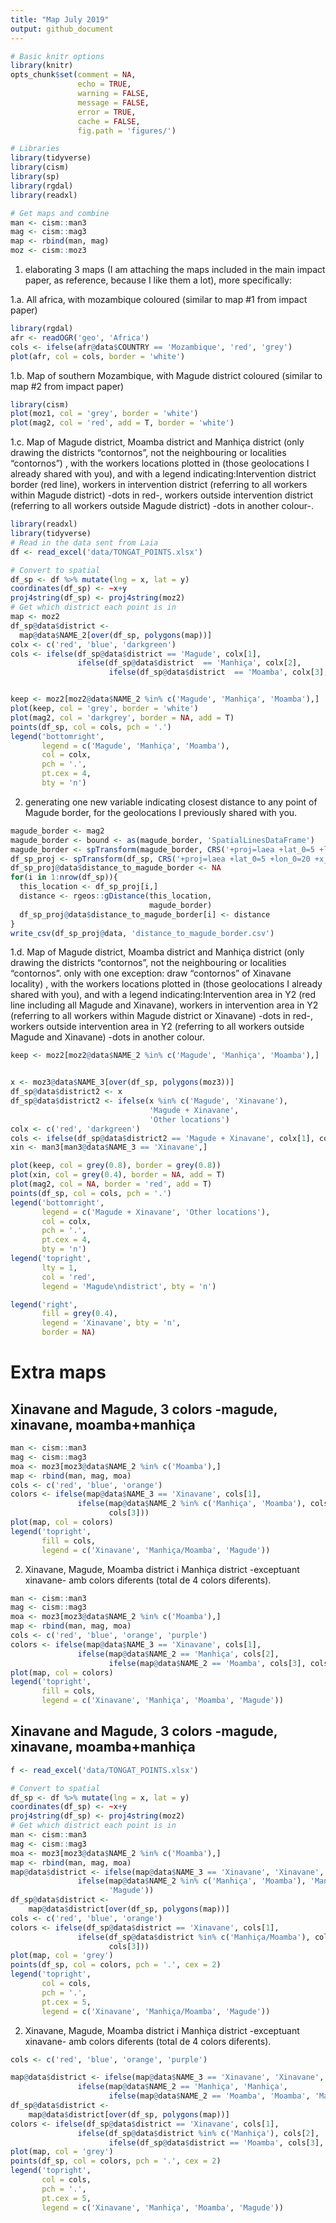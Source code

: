 ```yaml
---
title: "Map July 2019"
output: github_document
---
```



```r
# Basic knitr options
library(knitr)
opts_chunk$set(comment = NA, 
               echo = TRUE, 
               warning = FALSE, 
               message = FALSE, 
               error = TRUE, 
               cache = FALSE,
               fig.path = 'figures/')
```


```r
# Libraries
library(tidyverse)
library(cism)
library(sp)
library(rgdal)
library(readxl)

# Get maps and combine
man <- cism::man3
mag <- cism::mag3
map <- rbind(man, mag)
moz <- cism::moz3
```


1) elaborating 3 maps (I am attaching the maps included in the main impact paper, as reference, because I like them a lot), more specifically: 

1.a. All africa, with mozambique coloured (similar to map #1 from impact paper) 

```r
library(rgdal)
afr <- readOGR('geo', 'Africa')
cols <- ifelse(afr@data$COUNTRY == 'Mozambique', 'red', 'grey')
plot(afr, col = cols, border = 'white')
```


1.b. Map of southern Mozambique, with Magude district coloured  (similar to map 
#2 from impact paper)

```r
library(cism)
plot(moz1, col = 'grey', border = 'white')
plot(mag2, col = 'red', add = T, border = 'white')
```

1.c. Map of Magude district, Moamba district and Manhiça district (only drawing the districts "contornos", not the neighbouring or localities "contornos") , with the workers locations plotted in (those geolocations I already shared with you), and with a legend indicating:Intervention district border (red line), workers in intervention district (referring to all workers within Magude district) -dots in red-, workers outside intervention district (referring to all workers outside Magude district) -dots in another colour-.   

```r
library(readxl)
library(tidyverse)
# Read in the data sent from Laia
df <- read_excel('data/TONGAT_POINTS.xlsx')

# Convert to spatial
df_sp <- df %>% mutate(lng = x, lat = y)
coordinates(df_sp) <- ~x+y
proj4string(df_sp) <- proj4string(moz2)
# Get which district each point is in
map <- moz2
df_sp@data$district <- 
  map@data$NAME_2[over(df_sp, polygons(map))]
colx <- c('red', 'blue', 'darkgreen')
cols <- ifelse(df_sp@data$district == 'Magude', colx[1],
               ifelse(df_sp@data$district  == 'Manhiça', colx[2],
                      ifelse(df_sp@data$district  == 'Moamba', colx[3], NA)))


keep <- moz2[moz2@data$NAME_2 %in% c('Magude', 'Manhiça', 'Moamba'),]
plot(keep, col = 'grey', border = 'white')
plot(mag2, col = 'darkgrey', border = NA, add = T)
points(df_sp, col = cols, pch = '.')
legend('bottomright',
       legend = c('Magude', 'Manhiça', 'Moamba'),
       col = colx,
       pch = '.',
       pt.cex = 4,
       bty = 'n')
```
 
2) generating one new variable indicating closest distance to any point of Magude border, for the geolocations I previously shared with you.  

```r
magude_border <- mag2
magude_border <- bound <- as(magude_border, 'SpatialLinesDataFrame')
magude_border <- spTransform(magude_border, CRS('+proj=laea +lat_0=5 +lon_0=20 +x_0=0 +y_0=0 +datum=WGS84 +units=m +no_defs'))
df_sp_proj <- spTransform(df_sp, CRS('+proj=laea +lat_0=5 +lon_0=20 +x_0=0 +y_0=0 +datum=WGS84 +units=m +no_defs'))
df_sp_proj@data$distance_to_magude_border <- NA
for(i in 1:nrow(df_sp)){
  this_location <- df_sp_proj[i,]
  distance <- rgeos::gDistance(this_location,
                               magude_border)
  df_sp_proj@data$distance_to_magude_border[i] <- distance
}
write_csv(df_sp_proj@data, 'distance_to_magude_border.csv')
```


1.d. Map of Magude district, Moamba district and Manhiça district (only drawing the districts "contornos", not the neighbouring or localities "contornos". only with one exception: draw "contornos" of Xinavane locality) , with the workers locations plotted in (those geolocations I already shared with you), and with a legend indicating:Intervention area in Y2 (red line including all Magude and Xinavane), workers in intervention area in Y2 (referring to all workers within Magude district or Xinavane) -dots in red-, workers outside intervention area in Y2 (referring to all workers outside Magude and Xinavane) -dots in another colour.    

```r
keep <- moz2[moz2@data$NAME_2 %in% c('Magude', 'Manhiça', 'Moamba'),]


x <- moz3@data$NAME_3[over(df_sp, polygons(moz3))]
df_sp@data$district2 <- x
df_sp@data$district2 <- ifelse(x %in% c('Magude', 'Xinavane'),
                               'Magude + Xinavane',
                               'Other locations')
colx <- c('red', 'darkgreen')
cols <- ifelse(df_sp@data$district2 == 'Magude + Xinavane', colx[1], colx[2])
xin <- man3[man3@data$NAME_3 == 'Xinavane',]

plot(keep, col = grey(0.8), border = grey(0.8))
plot(xin, col = grey(0.4), border = NA, add = T)
plot(mag2, col = NA, border = 'red', add = T)
points(df_sp, col = cols, pch = '.')
legend('bottomright',
       legend = c('Magude + Xinavane', 'Other locations'),
       col = colx,
       pch = '.',
       pt.cex = 4,
       bty = 'n')
legend('topright',
       lty = 1,
       col = 'red',
       legend = 'Magude\ndistrict', bty = 'n')

legend('right',
       fill = grey(0.4),
       legend = 'Xinavane', bty = 'n',
       border = NA)
```

# Extra maps

## Xinavane and Magude, 3 colors -magude, xinavane, moamba+manhiça

```r
man <- cism::man3
mag <- cism::mag3
moa <- moz3[moz3@data$NAME_2 %in% c('Moamba'),]
map <- rbind(man, mag, moa)
cols <- c('red', 'blue', 'orange')
colors <- ifelse(map@data$NAME_3 == 'Xinavane', cols[1],
               ifelse(map@data$NAME_2 %in% c('Manhiça', 'Moamba'), cols[2],
                      cols[3]))
plot(map, col = colors)
legend('topright',
       fill = cols,
       legend = c('Xinavane', 'Manhiça/Moamba', 'Magude'))
```

2) Xinavane, Magude, Moamba district i Manhiça district -exceptuant xinavane- amb colors diferents (total de 4 colors diferents).  


```r
man <- cism::man3
mag <- cism::mag3
moa <- moz3[moz3@data$NAME_2 %in% c('Moamba'),]
map <- rbind(man, mag, moa)
cols <- c('red', 'blue', 'orange', 'purple')
colors <- ifelse(map@data$NAME_3 == 'Xinavane', cols[1],
               ifelse(map@data$NAME_2 == 'Manhiça', cols[2],
                      ifelse(map@data$NAME_2 == 'Moamba', cols[3], cols[4])))
plot(map, col = colors)
legend('topright',
       fill = cols,
       legend = c('Xinavane', 'Manhiça', 'Moamba', 'Magude'))
```



## Xinavane and Magude, 3 colors -magude, xinavane, moamba+manhiça

```r
f <- read_excel('data/TONGAT_POINTS.xlsx')

# Convert to spatial
df_sp <- df %>% mutate(lng = x, lat = y)
coordinates(df_sp) <- ~x+y
proj4string(df_sp) <- proj4string(moz2)
# Get which district each point is in
man <- cism::man3
mag <- cism::mag3
moa <- moz3[moz3@data$NAME_2 %in% c('Moamba'),]
map <- rbind(man, mag, moa)
map@data$district <- ifelse(map@data$NAME_3 == 'Xinavane', 'Xinavane',
               ifelse(map@data$NAME_2 %in% c('Manhiça', 'Moamba'), 'Manhiça/Moamba',
                      'Magude'))
df_sp@data$district <- 
    map@data$district[over(df_sp, polygons(map))]
cols <- c('red', 'blue', 'orange')
colors <- ifelse(df_sp@data$district == 'Xinavane', cols[1],
               ifelse(df_sp@data$district %in% c('Manhiça/Moamba'), cols[2],
                      cols[3]))
plot(map, col = 'grey')
points(df_sp, col = colors, pch = '.', cex = 2)
legend('topright',
       col = cols,
       pch = '.',
       pt.cex = 5,
       legend = c('Xinavane', 'Manhiça/Moamba', 'Magude'))
```

2) Xinavane, Magude, Moamba district i Manhiça district -exceptuant xinavane- amb colors diferents (total de 4 colors diferents).  


```r
cols <- c('red', 'blue', 'orange', 'purple')

map@data$district <- ifelse(map@data$NAME_3 == 'Xinavane', 'Xinavane',
               ifelse(map@data$NAME_2 == 'Manhiça', 'Manhiça',
                      ifelse(map@data$NAME_2 == 'Moamba', 'Moamba', 'Magude')))
df_sp@data$district <- 
    map@data$district[over(df_sp, polygons(map))]
colors <- ifelse(df_sp@data$district == 'Xinavane', cols[1],
               ifelse(df_sp@data$district %in% c('Manhiça'), cols[2],
                      ifelse(df_sp@data$district == 'Moamba', cols[3], cols[4])))
plot(map, col = 'grey')
points(df_sp, col = colors, pch = '.', cex = 2)
legend('topright',
       col = cols,
       pch = '.',
       pt.cex = 5,
       legend = c('Xinavane', 'Manhiça', 'Moamba', 'Magude'))
```

